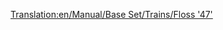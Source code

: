 [[Translation:en/Manual/Base Set/Trains/Floss '47']]
{{de/Übersetzung|de/Manual/Base Set/Trains/Floss '47'|99}}
{{de/Manual/Base Set/Trains/Züge|Image=[[File:en/Manual/Base Set/Trains/Floss47.png]]
|Name=Floss "47"
|Kosten=£21,093 ($42.186)
|Geschwindigkeit=160 km/h (100 mph)
|Gewicht=112 t
|Leistung=2.616 PS (1.924 kW)
|Betriebskosten=£2,132 ($4.264)
|Entwurf=1962
|Betriebsdauer=22
|Platz=k.A
|Description=
|Reales-Leben=[https://www.wikipedia.org/wiki/British Rail Class 47 British Rail Class 47] (englisch)
}}